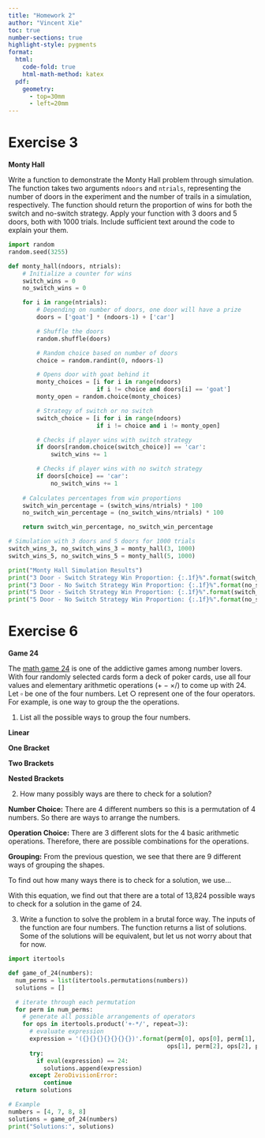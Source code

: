 ```yaml
---
title: "Homework 2"
author: "Vincent Xie"
toc: true
number-sections: true
highlight-style: pygments
format: 
  html: 
    code-fold: true
    html-math-method: katex
  pdf: 
    geometry: 
      - top=30mm
      - left=20mm
---
```


# Exercise 3 {.unnumbered}

**Monty Hall**

   Write a function to demonstrate the Monty Hall problem through
   simulation. The function takes two arguments `ndoors` and
   `ntrials`, representing the number of doors in the experiment and
   the number of trails in a simulation, respectively. The function
   should return the proportion of wins for both the switch and
   no-switch strategy. Apply your function with 3 doors and 5 doors,
   both with 1000 trials. Include sufficient text around the code to
   explain your them.

```python
import random
random.seed(3255)

def monty_hall(ndoors, ntrials):
    # Initialize a counter for wins
    switch_wins = 0
    no_switch_wins = 0

    for i in range(ntrials):
        # Depending on number of doors, one door will have a prize
        doors = ['goat'] * (ndoors-1) + ['car']

        # Shuffle the doors
        random.shuffle(doors)

        # Random choice based on number of doors
        choice = random.randint(0, ndoors-1)

        # Opens door with goat behind it
        monty_choices = [i for i in range(ndoors) 
                         if i != choice and doors[i] == 'goat']
        monty_open = random.choice(monty_choices)

        # Strategy of switch or no switch
        switch_choice = [i for i in range(ndoors) 
                         if i != choice and i != monty_open]

        # Checks if player wins with switch strategy
        if doors[random.choice(switch_choice)] == 'car':
            switch_wins += 1

        # Checks if player wins with no switch strategy
        if doors[choice] == 'car':
            no_switch_wins += 1
    
    # Calculates percentages from win proportions
    switch_win_percentage = (switch_wins/ntrials) * 100
    no_switch_win_percentage = (no_switch_wins/ntrials) * 100

    return switch_win_percentage, no_switch_win_percentage

# Simulation with 3 doors and 5 doors for 1000 trials
switch_wins_3, no_switch_wins_3 = monty_hall(3, 1000)
switch_wins_5, no_switch_wins_5 = monty_hall(5, 1000)

print("Monty Hall Simulation Results")
print("3 Door - Switch Strategy Win Proportion: {:.1f}%".format(switch_wins_3))
print("3 Door - No Switch Strategy Win Proportion: {:.1f}%".format(no_switch_wins_3))
print("5 Door - Switch Strategy Win Proportion: {:.1f}%".format(switch_wins_5))
print("5 Door - No Switch Strategy Win Proportion: {:.1f}%".format(no_switch_wins_5))
```


# Exercise 6 {.unnumbered}

**Game 24**

   The [math game 24](http://en.wikipedia.org/wiki/24_Game) is one of the
   addictive games among number lovers. With four randomly selected cards form
   a deck of poker cards, use all four values and elementary arithmetic
   operations ($+-\times /$) to come up with 24. Let $\square$ be one of
   the four numbers. Let $\bigcirc$ represent one of the four operators.
   For example, 
   \begin{equation*}
    (\square \bigcirc \square) \bigcirc (\square \bigcirc \square)
   \end{equation*}
   is one way to group the the operations.
   
  1. List all the possible ways to group the four numbers.

  **Linear**

  \begin{equation*}
    \square \bigcirc \square \bigcirc \square \bigcirc \square
  \end{equation*}

  **One Bracket**

  \begin{equation*}
    (\square \bigcirc \square) \bigcirc \square \bigcirc \square
  \end{equation*}
  \begin{equation*}
    \square \bigcirc (\square \bigcirc \square) \bigcirc \square
  \end{equation*}
  \begin{equation*}
    \square \bigcirc \square \bigcirc (\square \bigcirc \square)
  \end{equation*}

  **Two Brackets**
  \begin{equation*}
    (\square \bigcirc \square) \bigcirc (\square \bigcirc \square)
  \end{equation*}

  **Nested Brackets**
  \begin{equation*}
    ((\square \bigcirc \square) \bigcirc \square) \bigcirc \square
  \end{equation*}
  \begin{equation*}
    (\square \bigcirc (\square \bigcirc \square)) \bigcirc \square
  \end{equation*}
  \begin{equation*}
    \square \bigcirc (\square \bigcirc (\square \bigcirc \square))
  \end{equation*}
  \begin{equation*}
    \square \bigcirc ((\square \bigcirc \square) \bigcirc \square)
  \end{equation*}

   2. How many possibly ways are there to check for a solution?

   **Number Choice:** There are 4 different numbers so this is a permutation of 4 numbers. 
   So there are \begin{equation*} 4! = 4 * 3 * 2 * 1 = 24 \end{equation*} ways to arrange 
   the numbers.

   **Operation Choice:** There are 3 different slots for the 4 basic arithmetic operations. 
   Therefore, there are \begin{equation*} 4^3 = 64 \end{equation*} possible combinations for
   the operations.

   **Grouping:** From the previous question, we see that there are 9 different ways of grouping
   the shapes.

   To find out how many ways there is to check for a solution, we use...

   \begin{equation*}
   Total Possibilities = Number Arrangements * Operation Choices * Number of Groupings
   \end{equation*}

   With this equation, we find out that there are a total of 13,824 possible ways to check for
   a solution in the game of 24.

   3. Write a function to solve the problem in a brutal force way. The
   inputs of the function are four numbers. The function returns a list
   of solutions. Some of the solutions will be equivalent, but let us
   not worry about that for now.

```python
import itertools

def game_of_24(numbers):
  num_perms = list(itertools.permutations(numbers))
  solutions = []

  # iterate through each permutation
  for perm in num_perms:
    # generate all possible arrangements of operators
    for ops in itertools.product('+-*/', repeat=3):
      # evaluate expression
      expression = '({}{}{}{}{}{}{})'.format(perm[0], ops[0], perm[1], 
                                             ops[1], perm[2], ops[2], perm[3])
      try:
        if eval(expression) == 24:
          solutions.append(expression)
      except ZeroDivisionError:
          continue
  return solutions

# Example
numbers = [4, 7, 8, 8]
solutions = game_of_24(numbers)
print("Solutions:", solutions)
```